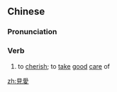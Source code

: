 {{also|见爱}}
==Chinese==
{{zh-forms|s=见爱}}

===Pronunciation===
{{zh-pron
|m=jiàn'ài
|cat=v
}}

===Verb===
{{zh-verb}}

# {{lb|zh|archaic}} to [[cherish]]; to [[take]] [[good]] [[care]] of

[[zh:見愛]]